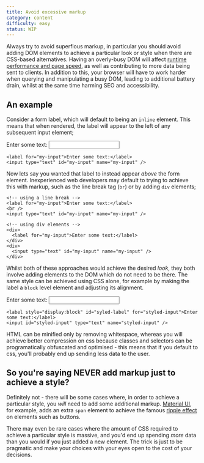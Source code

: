 ```yaml
---
title: Avoid excessive markup
category: content
difficulty: easy
status: WIP
---
```


Always try to avoid superflous markup, in particular you should avoid adding DOM elements to achieve a particular look or style when there are CSS-based alternatives. Having an overly-busy DOM will affect [runtime performance and page speed](https://web.dev/dom-size/), as well as contributing to more data being sent to clients. In addition to this, your browser will have to work harder when querying and manipulating a busy DOM, leading to additional battery drain, whilst at the same time harming SEO and accessibility.

## An example

Consider a form label, which will default to being an `inline` element. This means that when rendered, the label will appear to the left of any subsequent input element;

<div className="text-center p-4 border-2 border-grey-300 mb-2">
  <label htmlFor="my-input">Enter some text:</label>
  <input type="text" id="my-input" name="my-input" />
</div>

```
<label for="my-input">Enter some text:</label>
<input type="text" id="my-input" name="my-input" />
```

Now lets say you wanted that label to instead appear _above_ the form element. Inexperienced web developers may default to trying to achieve this with markup, such as the line break tag (`br`) or by adding `div` elements;

```
<!-- using a line break -->
<label for="my-input">Enter some text:</label>
<br />
<input type="text" id="my-input" name="my-input" />

<!-- using div elements -->
<div>
  <label for="my-input">Enter some text:</label>
</div>
<div>
  <input type="text" id="my-input" name="my-input" />
</div>
```

Whilst both of these approaches would achieve the desired _look_, they both involve adding elements to the DOM which do not need to be there. The same style can be achieved using CSS alone, for example by making the label a `block` level element and adjusting its alignment.

<div className="text-center p-4 border-2 border-grey-300 mb-2">
  <label id="syled-label" htmlFor="my-input" style={{ display: "block" }}>
    Enter some text:
  </label>
  <input id="styled-input" type="text" name="my-input" />
</div>

```
<label style="display:block" id="syled-label" for="styled-input">Enter some text:</label>
<input id="styled-input" type="text" name="styled-input" />
```

HTML can be minified only by removing whitespace, whereas you will achieve better compression on css because classes and selectors can be programatically obfuscated and optimised - this means that if you default to css, you'll probably end up sending less data to the user.

## So you're saying NEVER add markup just to achieve a style?

Definitely not - there will be some cases where, in order to achieve a particular style, you _will_ need to add some additional markup. [Material UI](https://mui.com/), for example, adds an extra `span` element to achieve the famous [ripple effect](https://mui.com/components/buttons/) on elements such as buttons.

There may even be rare cases where the amount of CSS required to achieve a particular style is massive, and you'd end up spending _more_ data than you would if you just added a new element. The trick is just to be pragmatic and make your choices with your eyes open to the cost of your decisions.
